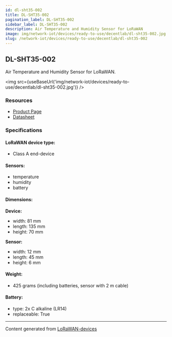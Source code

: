 ```yaml
---
id: dl-sht35-002
title: DL-SHT35-002
pagination_label: DL-SHT35-002
sidebar_label: DL-SHT35-002
description: Air Temperature and Humidity Sensor for LoRaWAN
image: img/network-iot/devices/ready-to-use/decentlab/dl-sht35-002.jpg
slug: /network-iot/devices/ready-to-use/decentlab/dl-sht35-002
---
```



## DL-SHT35-002

Air Temperature and Humidity Sensor for LoRaWAN.

<img src={useBaseUrl('img/network-iot/devices/ready-to-use/decentlab/dl-sht35-002.jpg')} />

### Resources

- [Product Page](https://www.decentlab.com/products/air-temperature-and-humidity-sensor-for-lorawan)
- [Datasheet](https://cdn.decentlab.com/download/datasheets/Decentlab-DL-SHT35-datasheet.pdf)

### Specifications

#### LoRaWAN device type:

- Class A end-device

#### Sensors:

- temperature
- humidity
- battery

#### Dimensions:

**Device:**

- width: 81 mm
- length: 135 mm
- height: 70 mm

**Sensor:**

- width: 12 mm
- length: 45 mm
- height: 6 mm

#### Weight:

- 425 grams (including batteries, sensor with 2 m cable)

#### Battery:

- type: 2x C alkaline (LR14)
- replaceable: True

---

Content generated from [LoRaWAN-devices](https://github.com/TheThingsNetwork/lorawan-devices)
